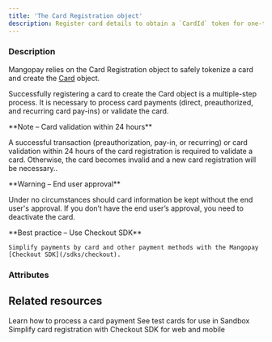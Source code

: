 ```yaml
---
title: 'The Card Registration object'
description: Register card details to obtain a `CardId` token for one-time, recurring, or preauthorized card payments
---
```



### Description

Mangopay  relies on the Card Registration object to safely tokenize a card and create the [Card](/api-reference/cards/card-object) object.  

Successfully registering a card to create the Card object is a multiple-step process. It is necessary to process card payments (direct, preauthorized, and recurring card pay-ins) or validate the card.  

<Note>  
**Note – Card validation within 24 hours** 
  
A successful transaction (preauthorization, pay-in, or recurring) or card validation within 24 hours of the card registration is required to validate a card. Otherwise, the card becomes invalid and a new card registration will be necessary..  
</Note>  

<Warning>  
**Warning – End user approval** 
  
Under no circumstances should card information be kept without the end user's approval. If you don’t have the end user’s approval, you need to deactivate the card.  
</Warning>  

<Tip>
    **Best practice – Use Checkout SDK**

    Simplify payments by card and other payment methods with the Mangopay [Checkout SDK](/sdks/checkout).
</Tip>

### Attributes  

<Id3 />  

<Tag4 />  

<CreationDate />  

<UserId1 />  

<AccessKey />  

<PreregistrationData />  

<RegistrationData />  

<CardId1 />  

<CardType2 />  

<CardRegistrationURL />  

<ResultCode />  

<ResultMessage />  

<Currency17 />  

<Status4 />

## Related resources

<CardGroup cols={2}>
<Card
    title="How to"
    href="/how-to/process-card-payment"
>
    Learn how to process a card payment
</Card>
<Card
    title="Testing"
    href="/testing/payment-methods"
>
    See test cards for use in Sandbox
</Card>
<Card
    title="Checkout SDK"
    href="/sdks/checkout"
>
    Simplify card registration with Checkout SDK for web and mobile
</Card>
</CardGroup>